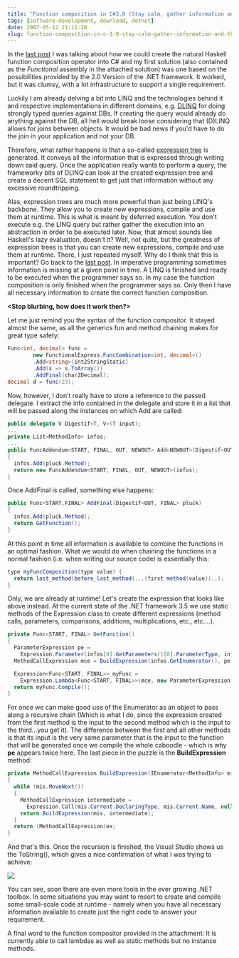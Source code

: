 ```yaml
---
title: "Function composition in C#3.0 (Stay calm, gather information and then do the right thing)"
tags: [software-development, download, dotnet]
date: 2007-05-12 21:11:20
slug: function-composition-in-c-3-0-stay-calm-gather-information-and-then-do-the-right-thing
---
```


In the [last post](/go/117) I was talking about how we could create the natural Haskell function composition operator into C# and my first solution (also contained as the _Functional_ assembly in the attached solution) was one based on the possibilities provided by the 2.0 Version of the .NET framework. It worked, but it was clumsy, with a lot infrastructure to support a single requirement.

Luckily I am already delving a bit into LINQ and the technologies behind it and respective implementations in different domains, e.g. [DLINQ](http://www.google.de/search?hl=en&q=DLINQ+overview&btnG=Search) for doing strongly typed queries against DBs. If creating the query would already do anything against the DB, all hell would break loose considering that (D)LINQ allows for joins between objects. It would be bad news if you'd have to do the join in your application and not your DB.

Therefore, what rather happens is that a so-called [expression tree](http://www.interact-sw.co.uk/iangblog/2005/09/30/expressiontrees) is generated. It conveys all the information that is expressed through writing down said query. Once the application really wants to perform a query, the frameworky bits of DLINQ can look at the created expression tree and create a decent SQL statement to get just that information without any excessive roundtripping.

Alas, expression trees are much more powerful than just being LINQ's backbone. They allow you to create new expressions, compile and use them at runtime. This is what is meant by deferred execution. You don't execute e.g. the LINQ query but rather gather the execution into an abstraction in order to be executed later. Now, that almost sounds like Haskell's lazy evaluation, doesn't it? Well, not quite, but the greatness of expression trees is that you can create new expressions, compile and use them at runtime. There, I just repeated myself. Why do I think that this is important? Go back to the [last post](/go/117). In imperative programming sometimes information is missing at a given point in time. A LINQ is finished and ready to be executed when the programmer says so. In my case the function composition is only finished when the programmer says so. Only then I have all necessary information to create the correct function composition.

**&lt;Stop blurbing, how does it work then?&gt;**

Let me just remind you the syntax of the function compositor. It stayed almost the same, as all the generics fun and method chaining makes for great type safety:

```csharp
Func<int, decimal> func =
        new FunctionalExpress.FuncCombination<int, decimal>()
        .Add<string>(int2StringStatic)
        .Add(s => s.ToArray())
        .AddFinal(char2Decimal);
decimal d = func(23);
```

Now, however, I don't really have to store a reference to the passed delegate. I extract the info contained in the delegate and store it in a list that will be passed along the instances on which Add are called:

```csharp
public delegate V Digestif<T, V>(T input);
...
private List<MethodInfo> infos;
...
public FuncAddendum<START, FINAL, OUT, NEWOUT> Add<NEWOUT>(Digestif<OUT, NEWOUT> pluck)
{
  infos.Add(pluck.Method);
  return new FuncAddendum<START, FINAL, OUT, NEWOUT>(infos);
}
```

Once AddFinal is called, something else happens:

```csharp
public Func<START,FINAL> AddFinal(Digestif<OUT, FINAL> pluck)
{
  infos.Add(pluck.Method);
  return GetFunction();
}
```

At this point in time all information is available to combine the functions in an optimal fashion.
What we would do when chaining the functions in a normal fashion (i.e. when writing our source code) is essentially this:

```csharp
type myFuncComposition(type value) {
  return last_method(before_last_method(...(first method(value))..);
}
```

Only, we are already at runtime! Let's create the expression that looks like above instead. At the current state of the .NET framework 3.5 we use static methods of the Expression class to create different expressions (method calls, parameters, comparisons, additions, multiplications, etc., etc....).

```csharp
private Func<START, FINAL> GetFunction()
{
  ParameterExpression pe =
    Expression.Parameter(infos[0].GetParameters()[0].ParameterType, infos[0].GetParameters()[0].Name);
  MethodCallExpression mce = BuildExpression(infos.GetEnumerator(), pe);

  Expression<Func<START, FINAL>> myFunc =
    Expression.Lambda<Func<START, FINAL>>(mce, new ParameterExpression[] { pe });
  return myFunc.Compile();
}
```

For once we can make good use of the Enumerator as an object to pass along a recursive chain (Which is what I do, since the expression created from the first method is the input to the second method which is the input to the third...you get it).
The difference between the first and all other methods is that its input is the very same parameter that is the input to the function that will be generated once we compile the whole caboodle - which is why **pe** appears twice here. The last piece in the puzzle is the **BuildExpression** method:

```csharp
private MethodCallExpression BuildExpression(IEnumerator<MethodInfo> mis, Expression ex)
{
  while (mis.MoveNext())
  {
    MethodCallExpression intermediate =
      Expression.Call(mis.Current.DeclaringType, mis.Current.Name, null, new Expression[] { ex });
    return BuildExpression(mis, intermediate);
  }
  return (MethodCallExpression)ex;
}
```

And that's this. Once the recursion is finished, the Visual Studio shows us the ToString(), which gives a nice confirmation of what I was trying to achieve:

![](/assets/func_expression.gif)

You can see, soon there are even more tools in the ever growing .NET toolbox. In some situations you may want to resort to create and compile some small-scale code at runtime - namely when you have all necessary information available to create just the right code to answer your requirement.

A final word to the function compositor provided in the attachment: It is currently able to call lambdas as well as static methods but no instance methods.
